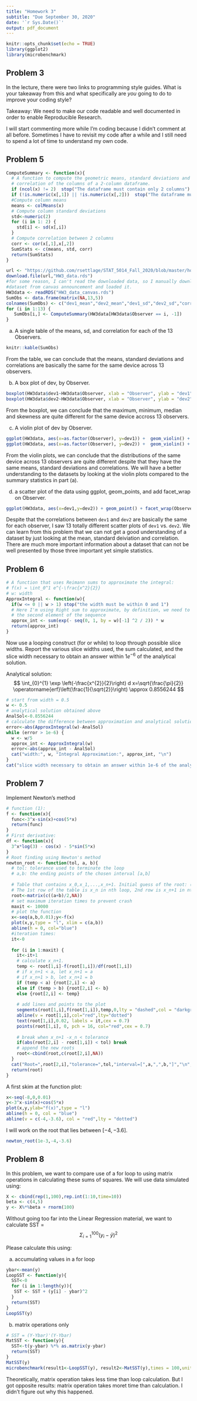 ```yaml
---
title: "Homework 3"
subtitle: "Due September 30, 2020"
date: '`r Sys.Date()`'
output: pdf_document
---
```


```r
knitr::opts_chunk$set(echo = TRUE)
library(ggplot2)
library(microbenchmark)
```

## Problem 3

In the lecture, there were two links to programming style guides.  What is your takeaway from this and what specifically are _you_ going to do to improve your coding style?  

Takeaway: We need to make our code readable and well documented in order to enable Reproducible Research.

I will start commenting more while I'm coding because I didn't comment at all before. Sometimes I have to revisit my code after a while and I still need to spend a lot of time to understand my own code.

## Problem 5

```r
ComputeSummary <- function(x){
  # A function to compute the geometric means, standard deviations and 
  # correlation of the columns of a 2-column dataframe.
  if (ncol(x) != 2)  stop("The dataframe must contain only 2 columns")
  if (!is.numeric(x[,1]) || !is.numeric(x[,2]))  stop("The dataframe must be numeric")
  #Compute column means
  means <- colMeans(x)
  # Compute column standard deviations
  std<-numeric(2)
  for (i in 1: 2) {
    std[i] <- sd(x[,i])
  }
  # Compute correlation between 2 columns
  corr <- cor(x[,1],x[,2])
  SumStats <- c(means, std, corr)
  return(SumStats)
}
```


```r
url <- "https://github.com/rsettlage/STAT_5014_Fall_2020/blob/master/homework/HW3_data.rds"
download.file(url,"HW3_data.rds")
#for some reason, I can't read the downloaded data, so I manually downloded the 
#dataset from canvas announcement and loaded it.
HW3data <- readRDS("HW3_data_canvas.rds")
SumObs <- data.frame(matrix(NA,13,5))
colnames(SumObs) <- c("dev1_mean","dev2_mean","dev1_sd","dev2_sd","corr")
for (i in 1:13) {
   SumObs[i,] <- ComputeSummary(HW3data[HW3data$Observer == i, -1])
}
```

a. A single table of the means, sd, and correlation for each of the 13 Observers.
```r
knitr::kable(SumObs)
```

From the table, we can conclude that the means, standard deviations and correlations are basically the same for the same device across 13 observers.

b. A box plot of dev, by Observer.

```r
boxplot(HW3data$dev1~HW3data$Observer, xlab = "Observer", ylab = "dev1")
boxplot(HW3data$dev2~HW3data$Observer, xlab = "Observer", ylab = "dev2")
```

From the boxplot, we can conclude that the maximum, minimum, median and skewness are quite different for the same device accross 13 observers.

c. A violin plot of dev by Observer.

```r
ggplot(HW3data, aes(x=as.factor(Observer), y=dev1)) +  geom_violin() + geom_boxplot(width=0.1) + labs(x = "Observer")
ggplot(HW3data, aes(x=as.factor(Observer), y=dev2)) +  geom_violin() + geom_boxplot(width=0.1) + labs(x = "Observer")
```

From the violin plots, we can conclude that the distributions of the same device across 13 observers are quite different despite that they have the same means, standard deviations and correlations. We will have a better understanding to the datasets by looking at the violin plots compared to the summary statistics in part (a).
 
d. a scatter plot of the data using ggplot, geom_points, and add facet_wrap on Observer.

```r
ggplot(HW3data, aes(x=dev1,y=dev2)) + geom_point() + facet_wrap(Observer~.)
```

Despite that the correlations between `dev1` and `dev2` are basically the same for each observer, I saw 13 totally different scatter plots of `dev1` vs. `dev2`. We can learn from this problem that we can not get a good understanding of a dataset by just looking at the mean, standard deiviation and correlation. There are much more important information about a dataset that can not be well presented by those three important yet simple statistics.

## Problem 6 
```r
# A function that uses Reimann sums to approximate the integral:
# f(x) = \int_0^1 e^{-\frac{x^2}{2}}
# w: width
ApproxIntegral <- function(w){
  if(w <= 0 || w > 1) stop("the width must be within 0 and 1")
  # Here I'm using Right sum to approximate, by definition, we need to start from 
  # the second element of the sequence
  approx_int <- sum(exp(- seq(0, 1, by = w)[-1] ^2 / 2)) * w
  return(approx_int)
}
```

Now use a looping construct (for or while) to loop through possible slice widths.  Report the various slice widths used, the sum calculated, and the slice width necessary to obtain an answer within $1e^{-6}$ of the analytical solution.

Analytical solution:
$$
\int_{0}^{1} \exp \left(-\frac{x^{2}}{2}\right) d x=\sqrt{\frac{\pi}{2}} \operatorname{erf}\left(\frac{1}{\sqrt{2}}\right) \approx 0.8556244
$$

```r
# start from width = 0.5
w <- 0.5
# analytical solution obtained above
AnalSol<-0.8556244
# calculate the difference between approximation and analytical solution
error<-abs(ApproxIntegral(w)-AnalSol)
while (error > 1e-6) {
  w <- w/5
  approx_int <- ApproxIntegral(w)
  error<-abs(approx_int - AnalSol)
  cat("width:", w, "Integral Approximation:", approx_int, "\n")
}
cat("slice width necessary to obtain an answer within 1e-6 of the analytical solution:",w)
```

## Problem 7

Implement Newton's method 

```r
# function (1):
f <- function(x){
  func<-3^x-sin(x)+cos(5*x)
  return(func)
}
# First derivative:
df <- function(x){
  3^x*log(3) - cos(x) - 5*sin(5*x)
}
# Root finding using Newton's method
newton_root <- function(tol, a, b){
  # tol: tolerance used to terminate the loop
  # a,b: the ending points of the chosen interval [a,b]
  
  # Table that contains x_0,x_1,...,x_n+1. Initial guess of the root: (a+b)/2
  # The 1st row of the table is x_n in nth loop, 2nd row is x_n+1 in nth loop
  root<-matrix(c((a+b)/2,NA))
  # set maximum iteration times to prevent crash
  maxit <- 10000
  # plot the function
  x<-seq(a,b,0.01);y<-f(x)
  plot(x,y,type = "l", xlim = c(a,b))
  abline(h = 0, col="blue")
  #iteration times:
  it<-0
  
  for (i in 1:maxit) {
    it<-it+1
    # calculate x_n+1.
    temp <- root[1,i]-f(root[1,i])/df(root[1,i])
    # if x_n+1 < a, let x_n+1 = a
    # if x_n+1 > b, let x_n+1 = b
    if (temp < a) {root[2,i] <- a}
    else if (temp > b) {root[2,i] <- b}
    else {root[2,i] <- temp}
    
    # add lines and points to the plot
    segments(root[1,i],f(root[1,i]),temp,0,lty = "dashed",col = "darkgreen")
    abline(v = root[1,i],col="red",lty="dotted")
    text(root[1,i],0.02, labels = it,cex = 0.7)
    points(root[1,i], 0, pch = 16, col="red",cex = 0.7)
    
    # break when x_n+1 -x_n < tolerance
    if(abs(root[2,i] - root[1,i]) < tol) break
    # append the new roots
    root<-cbind(root,c(root[2,i],NA))
  }
  cat("Root=",root[2,i],"tolerance=",tol,"interval=[",a,",",b,"]","\n","root table")
  return(root)
}
```

A first skim at the function plot:

```r
x<-seq(-8,0,0.01)
y<-3^x-sin(x)+cos(5*x)
plot(x,y,ylab="f(x)",type = "l")
abline(h = 0, col = "blue")
abline(v = c(-4,-3.6), col = "red",lty = "dotted")
```

I will work on the root that lies between $[-4,-3.6]$.

```r
newton_root(1e-3,-4,-3.6)
```

## Problem 8

In this problem, we want to compare use of a for loop to using matrix operations in calculating these sums of squares.  We will use data simulated using:

```r
X <- cbind(rep(1,100),rep.int(1:10,time=10))
beta <- c(4,5)
y <- X%*%beta + rnorm(100)
```

Without going too far into the Linear Regression material, we want to calculate SST = $$\Sigma_{i=1}^{100} (y_i - \bar{y})^2$$

Please calculate this using:

a. accumulating values in a for loop  

```r
ybar<-mean(y)
LoopSST <- function(y){
  SST<-0
  for (i in 1:length(y)){
   SST <- SST + (y[i] - ybar)^2
  }
  return(SST)
}
LoopSST(y)
```

b. matrix operations only

```r
# SST = (Y-Ybar)'(Y-Ybar)
MatSST <- function(y){
  SST<-t(y-ybar) %*% as.matrix(y-ybar)
  return(SST)
}
MatSST(y)
microbenchmark(result1<-LoopSST(y), result2<-MatSST(y),times = 100,unit = "ms")
```

Theoretically, matrix operation takes less time than loop calculation. But I got opposite results: matrix operation takes moret time than calculation. I didn't figure out why this happened.



